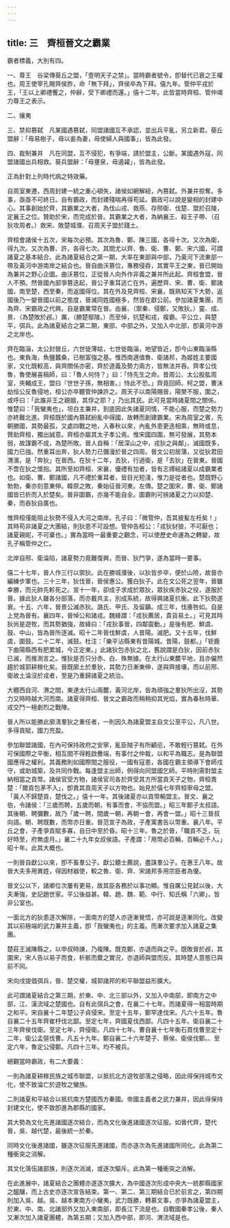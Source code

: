 ```yaml
---
---
---
```

title: 三　齊桓晉文之霸業
---




霸者標義，大別有四。

一、尊王　谷梁傳葵丘之盟，「壹明天子之禁」。當時霸者號令，卽替代已衰之王權也。周王使宰孔賜齊侯胙，命「無下拜」，齊侯卒為下拜。僖九年。管仲平戎於王，「王以上卿禮饗之，仲辭，受下卿禮而還。」僖十二年。此皆當時齊桓、管仲竭力尊王之表示。

二、攘夷

三、禁抑篡弑　凡某國遇篡弑，同盟諸國互不承認，並出兵平亂，另立新君。葵丘盟辭：「毋易樹子，毋以妾為妻，毋使婦人與國事」，皆為此發。

四、裁制兼并　凡在同盟，互不侵犯，有爭端，請於盟主，公斷。某國遇外寇，同盟諸國出兵相救。葵兵盟辭：「毋壅泉，毋遏糴」，皆為此發。

正為針對上列時代病之特效藥。

自周室東遷，西周封建一統之重心頓失，諸侯如網解紐，內篡弑。外兼并掠奪。多事，亟亟不可終日。自有霸政，而封建殘喘再得苟延。霸政可以說是變相的封建中心。其事創始於齊，其霸業之大者，為伐山戎、救燕、存邢衛、伐楚、盟於召陵，定襄王之位。贊助於宋，而完成於晉。其霸業之大者，為納襄王、殺王子帶、（召狄攻周者。）救宋、敗楚城濮、召周天子盟於踐土。

齊桓會諸侯十五次，宋每次必預。其次為魯、鄭、陳三國，各得十次。又次為衛，得九次。又次為曹、許，各得七次。其間尤以齊、魯、衛、曹、鄭、宋六國，可謂諸夏之基本結合。此為諸夏結合之第一期，大率在東部與中部，乃黃河下流東部一帶及黃河中游南岸之結合也。晉自曲沃篡位，專務侵吞，其實平王之東，晉已開始為兼并之野心企圖。曲沃篡位，正從晉人向外作非義之兼并所此起。齊桓會盟，晉人不預。然晉國內部爭篡迭起，晉公子重耳逃亡在外，遍歷齊、宋、曹、衛、鄭諸國，南至楚，西至秦，而返國得位。其在外及見齊桓、宋襄，既熟知天下大勢，返國後乃一變晉國以前之態度，晉滅同姓國極多，然皆在獻公前。參加諸夏集團，而為齊、宋霸政之代興。自是霸業常在晉。由襄、（禦秦、侵鄭，又敗狄。）靈、成、景、（為楚敗於邲。）厲，（勝楚鄢陵。）而至悼，抗楚和戎，複霸。平公立，與楚平，弭兵。此為諸夏結合之第二期，東部、中部之外，又加入中北部，卽黃河中游之北岸也。

齊在臨淄，太公封營丘，六世徙薄姑，七世徙臨淄，地望皆近，卽今山東臨淄縣也。東負海，魚鹽蠶桑，已樹富強之基。惟西南適值魯、衛諸邦，為姬姓主要國家，文化既較高，與齊關係亦密，齊於道義及勢力兩方，皆無法并吞。齊孝公伐魯，魯使展喜稿師，曰：「魯人何恃？」曰：「恃先生之命。昔周公、太公股肱周室，夾輔成王，盟曰『世世子孫，無相害。』恃此不恐。」齊竟回師。柯之盟，曹沫劫恒公反魯侵地，桓公亦卒聽管仲諫許之。周天子以南陽賜晉，陽樊不服，圍之，或呼曰：「此誰非王之親姻，其俘之耶？」乃出其民。此可見當時諸夏間之關係。惟楚曰：「我蠻夷也」，坦白主兼并，到底因此失諸夏同情，不能心服，而楚之勢力亦終難北進。齊桓既於國內篡弑紛亂中得國，故轉而創建霸業。宋為周室之賓，先朝勝國，其勢最孤，又處四戰之地，入春秋以來，內亂外患更迭相乘，無時或息，贊助齊桓，獨出誠意。齊桓亦屬其太子孝公焉。惟宋國四圍，無可發展，其勢本弱，故謀霸不成，為楚所敗。晉人自稱：「居深山之中，戎狄之與鄰」，滅國既多，國力已強。然重耳出奔，狄人勢力已彌漫於晉之四周。晉文公初居蒲，又從狄君田渭濱，是「奔狄」在晉西。在狄十二年，去狄，行過衛，是「去狄」在晉東。晉國不啻在狄之懷抱。其所至如齊桓、宋襄，優禮有加者，皆有志搏結諸夏以成霸業者也。如衛、曹、鄭諸國，凡不禮於重耳者，皆目光短淺，惟力是從者也。楚既野心勃勃，秦亦刻意東伸。韓原之敗，秦始征晉河東。左傳。楚之圍宋，曹、衛、鄭諸國皆已折而入於楚矣。晉非圖霸，亦幾不能自全。圖霸則可挾諸夏之力以抑楚、秦，而吞狄自廣也。

惟齊桓僅能阻止狄勢不侵入大河之南岸。孔子曰：「微管仲，吾其披髪左衽矣！」其時苟非諸夏之大團結，則狄患不可設想。管仲告桓公：「戎狄豺狼，不可厭也；諸夏親昵，不可棄也。」實為當時一最重要之觀念，可以使歷史命運為之轉變，故孔子稱管仲之仁。

北岸自邢、衛淪陷，諸夏勢力竟難復興，而晉、狄鬥爭，遂為當時一要事。

僖二十七年，晉人作三行以禦狄。此在勝城濮後，以狄皆步卒，便於山險，故晉亦編練步軍也。三十三年，狄伐晉，晉侯惠公。獲白狄子。此在文公死之翌年，晉雖幸勝，而元帥先軫死之。宣十一年，卻成子求成於眾狄，眾狄疾赤狄之役，遂服於晉。據此狄人雖各分部落，而亦戴共主，別成系統，故得興諸夏抗衡。此下狄勢遂衰。十五、六年，晉景公滅赤狄。潞氏、甲氏、及留籲。成三年，伐廧咎如。自是上党為晉有。襄四年，晉悼公和諸戎。魏絳謂：「戎狄薦居，貴貨易土。」可見其時狄尚是遊牧，而其勢猶強，故絳曰：「戎狄事晉，四鄰震動。」是後有肥、鮮虞、鼓、中山，皆為晉所逐滅。昭十二年晉伐鮮虞，人昔陽。滅肥。又十五年，伐鮮虞，圍鼓。二十二年，滅鼓。杜注：「樂平沾縣東有昔陽城。昔陽，鼓都。」「钜鹿下曲陽縣西有肥累城，今正定東。」此諸狄包赤狄之北，舊說謂是白狄，因前赤狄已滅，而推測言之。惟狄是否只分赤、白、殊無據。在太行山東麓平地，且亦儼然趨於城郭耕稼化矣。晉既廓土於羣狄，其勢力日漸東伸，遂與齊接壤，而以前邢、衛故土淪沒於戎者，至是乃重歸諸夏之統治。

大體西自河、渭之間，東達太行山兩麓，黃河北岸，皆為頑強之羣狄所出沒，其勢力又時時越大河而南。諸夏得齊桓、晉文之霸政而稍稍抑其兇焰，實為春秋時華、戎交鬥一極劇烈之戰陣。

晉人所以能勝此廓淸羣狄之重任者，一則因久為諸夏盟主自文公至平公，凡八世。多得貢賦，國力充盈。

參加聯盟諸國，在內可保持政府之安寧，亂臣賊子有所顧忌，不敢輕行篡弑。在外可保國際之平衡，相互間不得輕啟釁端，有事付之仲裁，以和平為職志。是為聯盟國應得之權利。其義務則如國際間之服役，一國有寇患，各國在霸主領導下會師戍守，或助城築，及共同作戰。每逢盟主出師，例得向同盟國乞師。平時則需對盟主納相當之貢幣。諸侯官受方物，諸侯官司各於齊受其方所當貢天子之物，齊桓責楚：「爾貢包茅不入」，卽責其貢周天子以方物也。始見於僖七年齊桓寧母之盟。「黃人不歸楚貢，楚伐之。」僖十一年。其後諸夏亦以貢幣輸盟主。晉文、襄之伯，令諸侯：「三歲而聘，五歲而朝，有事而會，不協而盟。」昭三年鄭子太叔語。其後朝、聘彌數，故乃「歲一聘，間歲一朝，再朝一會，再會一盟。」昭十三晉叔向語。朝、聘既數，而幣亦日重。晉范宣子為政，子產寓書告以幣重。襄八年。平丘之會，子產爭貢賦多寡，自日中至於昏。昭十三年。魯之於晉，「職貢不乏，玩好時至，府無虛月。」襄二十九年女叔侯語。子產謂：「用幣必百輛，百輛必千人。」昭十年。此其大概也。

一則晉自獻公以來，卽不畜羣公子。獻公聽士薦說，盡誅羣公子。在惠王八年。故晉大夫多用異姓，得因材器使，較之魯、衛、齊、宋諸邦多用宗臣者為優。

晉文公以下，諸卿位次屢有更易，故其臣各務於以事功顯。惟自厲公見弑以後，大夫漸強，史記趙世家。平公後益甚。韓、趙、魏、範、中行、知氏稱「六卿」，皆非公室也。

一面北方的狄患逐次解除，一面南方的楚人亦逐漸覺悟，亦可說是逐漸同化。改變其以前極端的武力兼并主義，卽「我蠻夷也」的主義。而漸次要求加入諸夏之集團。

楚莊王滅陳縣之，以申叔時諫，乃複陳。既克鄭，亦退而與之平。既敗晉於邲，其圍宋，宋人告以易子而食，析骸而爨之實況，亦退師與盟而反。其時楚人意態已與前不同。

宋向戌提倡弭兵，晉、楚交權，城郭諸邦的和平聯盟益形擴大。

此可謂諸夏結合之第三期，於東、中、北三部以外，又加入中南部，即南方之中部，江、漢流域之楚國也。自有此弭兵之會，在襄二十七年。而諸夏得一相當時期之和平。宋自襄十二年楚公子貞侵宋。至定十五年，鄭罕達伐宋。凡六十五年。魯自襄二十五年齊崔杼伐北鄙。至定七年，齊國夏伐西鄙。凡四十五年。衛自襄二十三年齊侯伐衛。至定七年，齊侵衛。凡四十七年。曹自襄十七年衡石買伐曹至定十二年，衛公孟彄伐曹。凡五十九年。鄭自襄二十六年楚子、蔡侯、衛侯伐鄭。、至定六年，魯定公侵鄭。凡四十三年。均不被兵。

總觀當時霸政，有二大要義：

一則為諸夏耕稼民族之城市聯盟，以抵抗北方遊牧部落之侵略，因此得保持城市文化，使不致淪亡於遊牧之蠻族。

二則諸夏和平結合以抵抗南方楚國西方秦國。帝國主義者之武力兼并，因此得保持封建文化，使不致卽進為郡縣的國家。

其大勢為文化先進諸國逐次結合，而為文化後進諸國逐次征服。如晉代齊，楚代晉，吳、越代楚，最後統一於秦。

同時文化後進諸國，雖逐次征服先進諸國，而亦逐次為先進諸國所同化。此為第二種衝突之消解。

其文化落伍諸部族，則逐次消滅，或逐次驅斥。此為第一種衝突之消解。

在此進展中，諸夏結合之團體亦遂逐次擴大，為中國逐次形成中央大一統郡縣國家之醞釀，而上古史亦逐次宣告結束。第一、第二、第三期結合已於前言之，第四期則加入吳、越。吳、越本東南方小蠻夷，武力既勝，轉慕文事，亦爭為諸夏盟主，於東、中、南、北諸部外又加入東南部，即長江下流是也。自戰國秦孝公後，秦人又漸次加入諸夏團體，為第五期；又加入西中部，即河、渭流域是也。